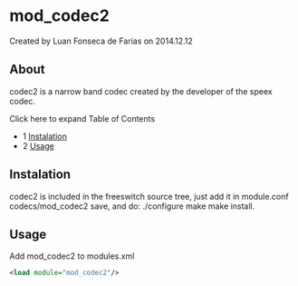 
# mod_codec2 

 Created by  Luan Fonseca de Farias on 2014.12.12

## About

codec2 is a narrow band codec created by the developer of the speex codec.

Click here to expand Table of Contents

* 1 [Instalation](#instalation)
* 2 [Usage](#usage)

## Instalation

codec2 is included in the freeswitch source tree, just add it in module.conf codecs/mod\_codec2 save, and do: ./configure make make install.

## Usage

Add mod\_codec2 to modules.xml

```xml
<load module="mod_codec2"/>
```


